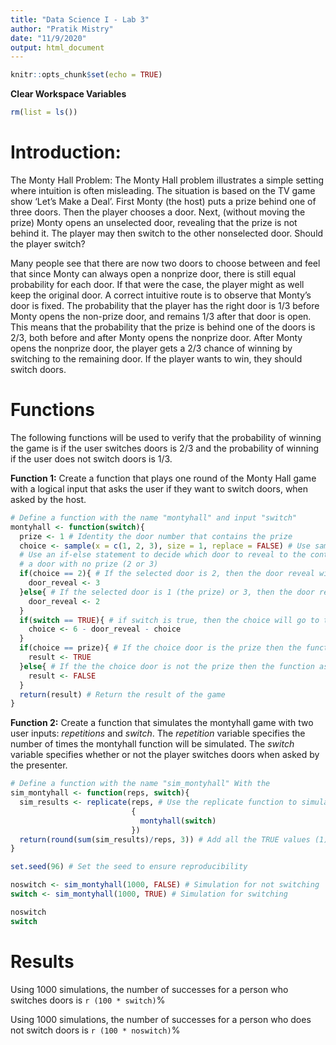 ---
title: "Data Science I - Lab 3"
author: "Pratik Mistry"
date: "11/9/2020"
output: html_document
---

```{r setup, include=FALSE}
knitr::opts_chunk$set(echo = TRUE)
```

**Clear Workspace Variables**
```{r}
rm(list = ls())
```



# Introduction:

  The Monty Hall Problem: The Monty Hall problem illustrates a simple setting where intuition is often misleading. The situation is based on the TV game show ‘Let’s Make a Deal’. First Monty (the host) puts a prize behind one of three doors. Then the player chooses a door. Next, (without moving the prize) Monty opens an unselected door, revealing that the prize is not behind it. The player may then switch to the other nonselected door. Should the player switch?

  Many people see that there are now two doors to choose between and feel that since Monty can always open a nonprize door, there is still equal probability for each door. If that were the case, the player might as well keep the original door. A correct intuitive route is to observe that Monty’s door is fixed. The probability that the player has the right door is 1/3 before Monty opens the non-prize door, and remains 1/3 after that door is open. This means that the probability that the prize is behind one of the doors is 2/3, both before and after Monty opens the nonprize door. After Monty opens the nonprize door, the player gets a 2/3 chance of winning by switching to the remaining door. If the player wants to win, they should switch doors.


# Functions

The following functions will be used to verify that the probability of winning the game is if the user switches doors is 2/3 and the probability of winning if the user does not switch doors is 1/3.

**Function 1:** Create a function that plays one round of the Monty Hall game with a logical input that asks the user if they want to switch doors, when asked by the host.
```{r}
# Define a function with the name "montyhall" and input "switch"
montyhall <- function(switch){
  prize <- 1 # Identity the door number that contains the prize
  choice <- sample(x = c(1, 2, 3), size = 1, replace = FALSE) # Use sample to randomly select either door 1, 2, or 3
  # Use an if-else statement to decide which door to reveal to the contestant. The door revealed will always be 
  # a door with no prize (2 or 3)
  if(choice == 2){ # If the selected door is 2, then the door reveal will be 3
    door_reveal <- 3
  }else{ # If the selected door is 1 (the prize) or 3, then the door reveal will be 2
    door_reveal <- 2
  }
  if(switch == TRUE){ # if switch is true, then the choice will go to the remaining door
    choice <- 6 - door_reveal - choice
  }
  if(choice == prize){ # If the choice door is the prize then the function assigns TRUE to result 
    result <- TRUE
  }else{ # If the the choice door is not the prize then the function assigns FALSE to result
    result <- FALSE
  }
  return(result) # Return the result of the game
}
```


**Function 2:** Create a function that simulates the montyhall game with two user inputs: *repetitions* and *switch*. The *repetition* variable specifies the number of times the montyhall function will be simulated. The *switch* variable specifies whether or not the player switches doors when asked by the presenter. 
```{r}
# Define a function with the name "sim_montyhall" With the 
sim_montyhall <- function(reps, switch){
  sim_results <- replicate(reps, # Use the replicate function to simulate the montyhall game the number of times in reps
                           {
                             montyhall(switch)
                           })
  return(round(sum(sim_results)/reps, 3)) # Add all the TRUE values (1) from the simulate and divide by number of simulations
}
```

```{r}
set.seed(96) # Set the seed to ensure reproducibility

noswitch <- sim_montyhall(1000, FALSE) # Simulation for not switching
switch <- sim_montyhall(1000, TRUE) # Simulation for switching

noswitch
switch
```

# Results

Using 1000 simulations, the number of successes for a person who switches doors is `r (100 * switch)`%

Using 1000 simulations, the number of successes for a person who does not switch doors is `r (100 * noswitch)`%

